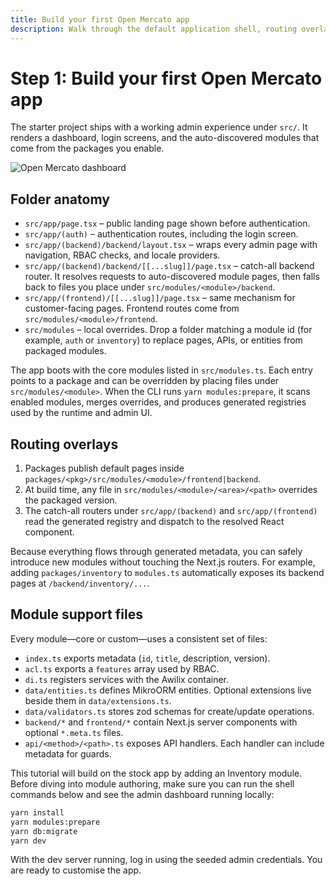 ```yaml
---
title: Build your first Open Mercato app
description: Walk through the default application shell, routing overlays, and where to plug in custom modules.
---
```


# Step 1: Build your first Open Mercato app

The starter project ships with a working admin experience under `src/`. It renders a dashboard, login screens, and the auto-discovered modules that come from the packages you enable.

![Open Mercato dashboard](/screenshots/open-mercato-dashboard.png)

## Folder anatomy

- `src/app/page.tsx` – public landing page shown before authentication.
- `src/app/(auth)` – authentication routes, including the login screen.
- `src/app/(backend)/backend/layout.tsx` – wraps every admin page with navigation, RBAC checks, and locale providers.
- `src/app/(backend)/backend/[[...slug]]/page.tsx` – catch-all backend router. It resolves requests to auto-discovered module pages, then falls back to files you place under `src/modules/<module>/backend`.
- `src/app/(frontend)/[[...slug]]/page.tsx` – same mechanism for customer-facing pages. Frontend routes come from `src/modules/<module>/frontend`.
- `src/modules` – local overrides. Drop a folder matching a module id (for example, `auth` or `inventory`) to replace pages, APIs, or entities from packaged modules.

The app boots with the core modules listed in `src/modules.ts`. Each entry points to a package and can be overridden by placing files under `src/modules/<module>`. When the CLI runs `yarn modules:prepare`, it scans enabled modules, merges overrides, and produces generated registries used by the runtime and admin UI.

## Routing overlays

1. Packages publish default pages inside `packages/<pkg>/src/modules/<module>/frontend|backend`.
2. At build time, any file in `src/modules/<module>/<area>/<path>` overrides the packaged version.
3. The catch-all routers under `src/app/(backend)` and `src/app/(frontend)` read the generated registry and dispatch to the resolved React component.

Because everything flows through generated metadata, you can safely introduce new modules without touching the Next.js routers. For example, adding `packages/inventory` to `modules.ts` automatically exposes its backend pages at `/backend/inventory/...`.

## Module support files

Every module—core or custom—uses a consistent set of files:

- `index.ts` exports metadata (`id`, `title`, description, version).
- `acl.ts` exports a `features` array used by RBAC.
- `di.ts` registers services with the Awilix container.
- `data/entities.ts` defines MikroORM entities. Optional extensions live beside them in `data/extensions.ts`.
- `data/validators.ts` stores zod schemas for create/update operations.
- `backend/*` and `frontend/*` contain Next.js server components with optional `*.meta.ts` files.
- `api/<method>/<path>.ts` exposes API handlers. Each handler can include metadata for guards.

This tutorial will build on the stock app by adding an Inventory module. Before diving into module authoring, make sure you can run the shell commands below and see the admin dashboard running locally:

```bash
yarn install
yarn modules:prepare
yarn db:migrate
yarn dev
```

With the dev server running, log in using the seeded admin credentials. You are ready to customise the app.
